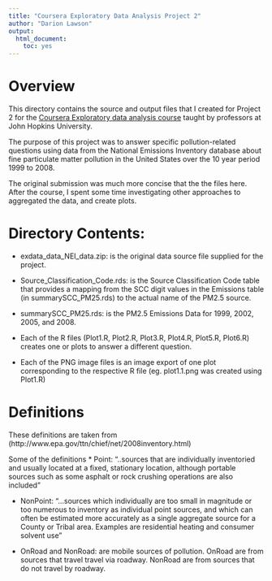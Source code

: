 ```yaml
---
title: "Coursera Exploratory Data Analysis Project 2"
author: "Darion Lawson"
output:
  html_document:
    toc: yes
---
```


# Overview

This directory contains the source and output files that I created for Project 2 for the [Coursera Exploratory data analysis course](https://www.coursera.org/course/exdata) taught by professors at John Hopkins University.

The purpose of this project was to answer specific pollution-related questions using data from the National Emissions Inventory database about fine particulate matter pollution in the United States over the 10 year period 1999 to 2008.

The original submission was much more concise that the the files here. After the course, I spent some time investigating other approaches to aggregated the data, and create plots.

# Directory Contents:

* exdata_data_NEI_data.zip: is the original data source file supplied for the project.

* Source_Classification_Code.rds: is the Source Classification Code table that provides a mapping from the SCC digit values in the Emissions table (in summarySCC_PM25.rds) to the actual name of the PM2.5 source.

* summarySCC_PM25.rds: is the PM2.5 Emissions Data for 1999, 2002, 2005, and 2008.

* Each of the R files (Plot1.R, Plot2.R, Plot3.R, Plot4.R, Plot5.R, Plot6.R) creates one or plots to answer a different question.

* Each of the PNG image files is an image export of one plot corresponding to the respective R file (eg. plot1.1.png was created using Plot1.R)

# Definitions
These definitions are taken from (http://www.epa.gov/ttn/chief/net/2008inventory.html)

Some of the definitions 
* Point: "..sources that are individually inventoried and usually located at a fixed, stationary location, although portable sources such as some asphalt or rock crushing operations are also included"

* NonPoint: "...sources which individually are too small in magnitude or too numerous to inventory as individual point sources, and which can often be estimated more accurately as a single aggregate source for a County or Tribal area. Examples are residential heating and consumer solvent use"

* OnRoad and NonRoad: are mobile sources of pollution. OnRoad are from sources that travel  travel via roadway. NonRoad are from sources that do not travel by roadway.
